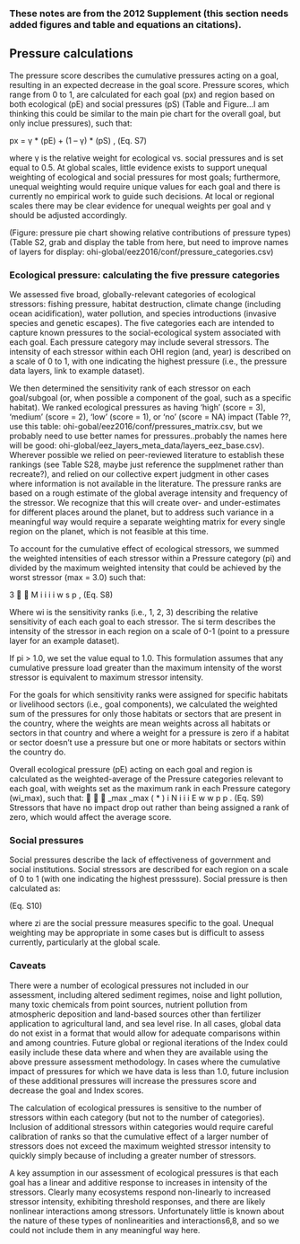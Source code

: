 ### These notes are from the 2012 Supplement (this section needs added figures and table and equations an citations).

## Pressure calculations

The pressure score describes the cumulative pressures acting on a goal, resulting in an expected decrease in the goal score.  Pressure scores, which range from 0 to 1, are calculated for each goal (px) and region based on both ecological (pE) and social pressures (pS) (Table and Figure...I am thinking this could be similar to the main pie chart for the overall goal, but only inclue pressures), such that:

px = γ * (pE) + (1 – γ) * (pS) , (Eq. S7)

where γ is the relative weight for ecological vs. social pressures and is set equal to 0.5. At global scales, little evidence exists to support unequal weighting of ecological and social pressures for most goals; furthermore, unequal weighting would require unique values for each goal and there is currently no empirical work to guide such decisions. At local or regional scales there may be clear evidence for unequal weights per goal and γ should be adjusted accordingly.

(Figure: pressure pie chart showing relative contributions of pressure types)
(Table S2, grab and display the table from here, but need to improve names of layers for display: ohi-global/eez2016/conf/pressure_categories.csv)

### Ecological pressure: calculating the five pressure categories
We assessed five broad, globally-relevant categories of ecological stressors: fishing pressure, habitat destruction, climate change (including ocean acidification), water pollution, and species introductions (invasive species and genetic escapes). The five categories each are intended to capture known pressures to the social-ecological system associated with each goal. Each pressure category may include several stressors. The intensity of each stressor within each OHI region (and, year) is described on a scale of 0 to 1, with one indicating the highest pressure (i.e., the pressure data layers, link to example dataset).

We then determined the sensitivity rank of each stressor on each goal/subgoal (or, when possible a component of the goal, such as a specific habitat).  We ranked ecological pressures as having ‘high’ (score = 3), ‘medium’ (score = 2), ‘low’ (score = 1), or 'no' (score = NA) impact (Table ??, use this table: ohi-gobal/eez2016/conf/pressures_matrix.csv, but we probably need to use better names for pressures..probably the names here will be good: ohi-global/eez_layers_meta_data/layers_eez_base.csv). Wherever possible we relied on peer-reviewed literature to establish these rankings (see Table S28, maybe just reference the supplmenet rather than recreate?), and relied on our collective expert judgment in other cases where information is not available in the literature.  The pressure ranks are based on a rough estimate of the global average intensity and frequency of the stressor. We recognize that this will create over- and under-estimates for different places around the planet, but to address such variance in a meaningful way would require a separate weighting matrix for every single region on the planet, which is not feasible at this time.

To account for the cumulative effect of ecological stressors, we summed the weighted intensities of each stressor within a Pressure category (pi) and divided by the maximum weighted intensity that could be achieved by the worst stressor (max = 3.0) such that:

3


M
i
i i
i
w s
p , (Eq. S8)

Where wi is the sensitivity ranks (i.e., 1, 2, 3) describing the relative sensitivity of each each goal to each stressor.  The si term describes the intensity of the stressor in each region on a scale of 0-1 (point to a pressure layer for an example dataset).  

If pi > 1.0, we set the value equal to 1.0. This formulation assumes that any cumulative pressure load greater than the maximum intensity of the worst stressor is equivalent to maximum stressor intensity.

For the
goals for which sensitivity ranks were assigned for
specific habitats or livelihood sectors (i.e., goal components), we
calculated the weighted sum of the pressures for
only those habitats or sectors that are present in
the country, where the weights are mean weights
across all habitats or sectors in that country and
where a weight for a pressure is zero if a habitat or
sector doesn't use a pressure but one or more
habitats or sectors within the country do.


Overall ecological pressure (pE) acting on each goal and region is 
calculated as the weighted-average of the Pressure
categories relevant to each goal, with weights set
as the maximum rank in each Pressure category
(wi_max), such that:



_max
_max ( * )
i
N
i
i i
E w
w p
p . (Eq. S9)
Stressors that have no impact drop out rather than
being assigned a rank of zero, which would affect
the average score.


### Social pressures

Social pressures describe the lack of effectiveness of government and social institutions.  Social stressors are described for each region on a scale of 0 to 1 (with one indicating the highest presssure). Social pressure is then calculated as:

(Eq. S10)

where zi are the social pressure measures specific to the goal. Unequal weighting may be appropriate in some cases but is difficult to assess currently, particularly at the global scale. 


### Caveats


There were a number of ecological pressures not included in our assessment, including altered sediment regimes, noise and light pollution, many toxic chemicals from point sources, nutrient pollution from atmospheric deposition and land-based sources other than fertilizer application to agricultural land, and sea level rise. In all cases, global data do not exist in a format that would allow for adequate comparisons within and among countries. Future global or regional iterations of the Index could easily include these data where and when they are available using the above pressure assessment methodology. In cases where the cumulative impact of pressures for which we have data is less than 1.0, future inclusion of these additional pressures will increase the pressures score and decrease the goal and Index scores.


The calculation of ecological pressures is
sensitive to the number of stressors within each
category (but not to the number of categories).
Inclusion of additional stressors within categories
would require careful calibration of ranks so that
the cumulative effect of a larger number of
stressors does not exceed the maximum weighted
stressor intensity to quickly simply because of
including a greater number of stressors.


A key assumption in our assessment of ecological pressures is that each goal has a linear and additive response to increases in intensity of the stressors. Clearly many ecosystems respond non-linearly to increased stressor intensity, exhibiting threshold responses, and there are likely nonlinear interactions among stressors. Unfortunately little is known about the nature of these types of nonlinearities and interactions6,8, and so we could not include them in any meaningful way here.

